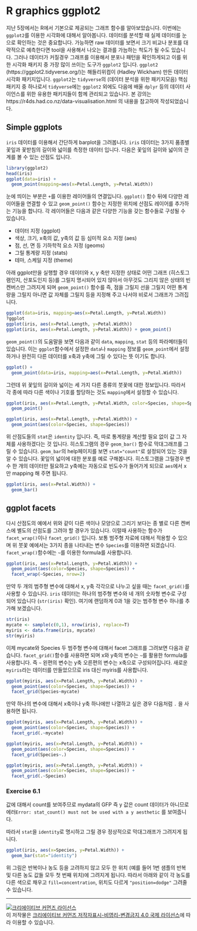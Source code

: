 
# R graphics ggplot2

지난 5장에서는 R에서 기본으로 제공되는 그래프 함수를 알아보았습니다. 이번에는 `ggplot2`를 이용한 시각화에 대해서 알아봅니다. 데이터를 분석할 때 실제 데이터를 눈으로 확인하는 것은 중요합니다. 가능하면 raw 데이터를 보면서 크기 비교나 분포를 대략적으로 예측한다면 tool을 사용해서 나오는 결과를 가늠하는 척도가 될 수도 있습니다. 그러나 데이터가 커질경우 그래프를 이용해서 분포나 패턴을 확인하게되고 이를 위한 시각화 패키지 중 가장  많이 쓰이는 도구가 `ggplot2` 입니다.  `ggplot2` (https://ggplot2.tidyverse.org/)는 해들리위컴이 (Hadley Wickham) 만든 데이터 시각화 패키지입니다. `ggplot2`는 `tidyverse`의 (데이터 분석을 위한 패키지모음) 핵심 패키지 중 하나로서 `tidyverse`에는 `ggplot2` 외에도 다음에 배울 `dplyr` 등의 데이터 사이언스를 위한 유용한 패키지들이 함께 관리되고 있습니다. 본 강의는 https://r4ds.had.co.nz/data-visualisation.html 의 내용을 참고하여 작성되었습니다.  


## Simple ggplots

`iris` 데이터를 이용해서 간단하게 barplot을 그려봅니다. `iris` 데이터는 3가지 품종별 꽃잎과 꽃받침의 길이와 넓이를 측정한 데이터 입니다. 다음은 꽃잎의 길이와 넓이의 관계를 볼 수 있는 산점도 입니다. 

```r
library(ggplot2)
head(iris)
ggplot(data=iris) +
  geom_point(mapping=aes(x=Petal.Length, y=Petal.Width))
```

눈에 띄이는 부분은 `+`를 이용한 레이어들의 연결입니다. `ggplot()` 함수 뒤에 다양한 레이어들을 연결할 수 있고 `geom_point()` 함수는 지정한 위치에 산점도 레이어를 추가하는 기능을 합니다. 각 레이어들은 다음과 같은 다양한 기능을 갖는 함수들로 구성될 수 있습니다. 

* 데이터 지정 (ggplot)
* 색상, 크기, x축의 값, y축의 값 등 심미적 요소 지정 (aes)
* 점, 선, 면 등 기하학적 요소 지정 (geoms)
* 그릴 통계량 지정  (stats)
* 테마, 스케일 지정 (theme)

아래 ggplot만을 실행할 경우 데이터와 x, y 축만 지정한 상태로 어떤 그래프 (히스토그램인지, 산포도인지 등)를 그릴지 명시되어 있지 않아서 아무것도 그리지 않은 상태의 빈 켄버스만 그려지게 되며 `geom_point()` 함수를 즉, 점을 그릴지 선을 그릴지 어떤 통계량을 그릴지 아니면 값 자체를 그릴지 등을 지정해 주고 나서야 비로서 그래프가 그려집니다. 

```r
ggplot(data=iris, mapping=aes(x=Petal.Length, y=Petal.Width))
?ggplot
ggplot(iris, aes(x=Petal.Length, y=Petal.Width))
ggplot(iris, aes(x=Petal.Length, y=Petal.Width)) + geom_point()
```

`geom_point()`의 도움말을 보면 다음과 같이 `data`, `mapping`, `stat` 등의 파라메터들이 있습니다. 이는 `ggplot`함수에서 설정한 `data`나 `mapping` 정보를 `geom_point`에서 설정 하거나 완전히 다른 데이터를 x축과 y축에 그릴 수 있다는 뜻 이기도 합니다.   

```r
ggplot() + 
  geom_point(data=iris, mapping=aes(x=Petal.Length, y=Petal.Width)) 
```

그런데 위 꽃잎의 길이와 넓이는 세 가지 다른 종류의 붓꽃에 대한 정보입니다. 따라서 각 종에 따라 다른 색이나 기호를 할당하는 것도 `mapping`에서 설정할 수 있습니다. 

```r
ggplot(iris, aes(x=Petal.Length, y=Petal.Width, color=Species, shape=Species)) + 
  geom_point()

ggplot(iris, aes(x=Petal.Length, y=Petal.Width)) + 
  geom_point(aes(color=Species, shape=Species))
```





위 산점도들의 `stat`은 `identity` 입니다. 즉, 따로 통계량을 계산할 필요 없이 값 그 자체를 사용하겠다는 것 입니다. 히스토그램의 경우 `geom_bar()` 함수로 막대그래프를 그릴 수 있습니다. `geom_bar`의 help페이지를 보면 `stat="count"`로 설정되어 있는 것을 알 수 있습니다. 꽃잎의 넓이에 대한 분포를 예로 구해봅니다. 히스토그램을 그릴경우 변수 한 개의 데이터만 필요하고 y축에는 자동으로 빈도수가 들어가게 되므로 `aes`에서 x만 mapping 해 주면 됩니다. 


```r
ggplot(iris, aes(x=Petal.Width)) +  
  geom_bar()
```

## ggplot facets

다시 산점도의 예에서 위와 같이 다른 색이나 모양으로 그리기 보다는 종 별로 다른 켄버스에 별도의 산점도를 그려야 할 경우가 있습니다. 이럴때 사용하는 함수가 `facet_wrap()`이나 `facet_grid()` 입니다. 보통 범주형 자료에 대해서 적용할 수 있으며 위 붓꽃 예에서는 3가지 종을 나타내는 변수 `Species`를 이용하면 되겠습니다. `facet_wrap()`함수에는 `~`를 이용한 formula를 사용합니다. 

```r

ggplot(iris, aes(x=Petal.Length, y=Petal.Width)) + 
  geom_point(aes(color=Species, shape=Species)) +
  facet_wrap(~Species, nrow=2)

```


만약 두 개의 범주형 변수에 대해서 x, y축 각각으로 나누고 싶을 때는 `facet_grid()`를 사용할 수 있습니다.  `iris` 데이터는 하나의 범주형 변수와 네 개의 숫자형 변수로 구성되어 있습니다 (`str(iris)` 확인). 여기에 랜덤하게 0과 1을 갖는 범주형 변수 하나를 추가해 보겠습니다. 


```r
str(iris)
mycate <- sample(c(0,1), nrow(iris), replace=T)
myiris <- data.frame(iris, mycate)
str(myiris)
```

이제 mycate와 Species 두 범주형 변수에 대해서 facet 그래프를 그려보면 다음과 같습니다. `facet_grid()`함수를 사용하면 되며 x와 y축의 변수는 `~`를 활용한 formula를 사용합니다. 즉 `~` 왼편의 변수는 y축 오른편의 변수는 x축으로 구성되어집니다. 새로운 `myiris`라는 데이터를 만들었으므로 iris 대신 myiris를 사용합니다. 


```r
ggplot(myiris, aes(x=Petal.Length, y=Petal.Width)) + 
  geom_point(aes(color=Species, shape=Species)) +
  facet_grid(Species~mycate)
```


만약 하나의 변수에 대해서 x축이나 y축 하나에만 나열하고 싶은 경우 다음처럼 `.` 을 사용하면 됩니다. 


```r
ggplot(myiris, aes(x=Petal.Length, y=Petal.Width)) + 
  geom_point(aes(color=Species, shape=Species)) +
  facet_grid(.~mycate)

ggplot(myiris, aes(x=Petal.Length, y=Petal.Width)) + 
  geom_point(aes(color=Species, shape=Species)) +
  facet_grid(Species~.)

ggplot(myiris, aes(x=Petal.Length, y=Petal.Width)) + 
  geom_point(aes(color=Species, shape=Species)) +
  facet_grid(.~Species)

```


### Exercise 6.1

값에 대해서 count를 보여주므로  mydata의 GFP 즉 y 값은 count 데이터가 아니므로 에러`Error: stat_count() must not be used with a y aesthetic` 를 보여줍니다. 
 
따라서 `stat`을 `identity`로 명시하고 그릴 경우 정상적으로 막대그래프가 그려지게 됩니다.

```r
ggplot(iris, aes(x=Species, y=Petal.Width)) +  
  geom_bar(stat="identity")
```


위 그림은 반복이나 농도 등을 고려하지 않고 모두 한 위치 (예를 들어 1번 샘플의 반복 및 다른 농도 값들 모두 첫 번째 위치)에 그려지게 됩니다. 따라서 아래와 같이 각 농도를 다른 색으로 채우고 ```fill=concentration```, 위치도 다르게 ```"position=dodge"``` 그려줄 수 있습니다.   



---


<a rel="license" href="http://creativecommons.org/licenses/by-nc-nd/4.0/"><img alt="크리에이티브 커먼즈 라이선스" style="border-width:0" src="https://i.creativecommons.org/l/by-nc-nd/4.0/88x31.png" /></a><br />이 저작물은 <a rel="license" href="http://creativecommons.org/licenses/by-nc-nd/4.0/">크리에이티브 커먼즈 저작자표시-비영리-변경금지 4.0 국제 라이선스</a>에 따라 이용할 수 있습니다.


